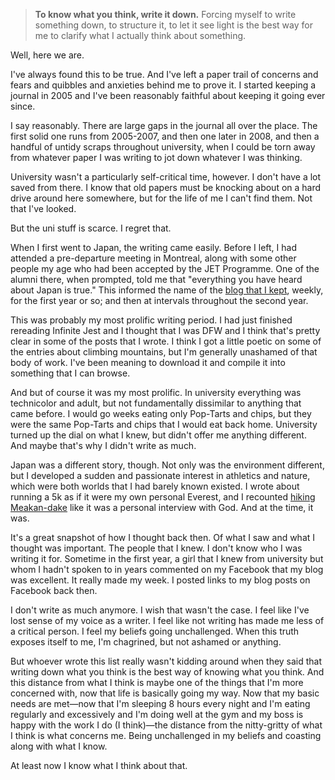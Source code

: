 > **To know what you think, write it down.** Forcing myself to write something down, to structure it, to let it see light is the best way for me to clarify what I actually think about something.

Well, here we are.

I've always found this to be true. And I've left a paper trail of concerns and fears and quibbles and anxieties behind me to prove it. I started keeping a journal in 2005 and I've been reasonably faithful about keeping it going ever since.

I say reasonably. There are large gaps in the journal all over the place. The first solid one runs from 2005-2007, and then one later in 2008, and then a handful of untidy scraps throughout university, when I could be torn away from whatever paper I was writing to jot down whatever I was thinking.

University wasn't a particularly self-critical time, however. I don't have a lot saved from there. I know that old papers must be knocking about on a hard drive around here somewhere, but for the life of me I can't find them. Not that I've looked.

But the uni stuff is scarce. I regret that.

When I first went to Japan, the writing came easily. Before I left, I had attended a pre-departure meeting in Montreal, along with some other people my age who had been accepted by the JET Programme. One of the alumni there, when prompted, told me that "everything you have heard about Japan is true." This informed the name of the [blog that I kept](http://everythingyouhaveheard.blogspot.com), weekly, for the first year or so; and then at intervals throughout the second year.

This was probably my most prolific writing period. I had just finished rereading Infinite Jest and I thought that I was DFW and I think that's pretty clear in some of the posts that I wrote. I think I got a little poetic on some of the entries about climbing mountains, but I'm generally unashamed of that body of work. I've been meaning to download it and compile it into something that I can browse.

And but of course it was my most prolific. In university everything was technicolor and adult, but not fundamentally dissimilar to anything that came before. I would go weeks eating only Pop-Tarts and chips, but they were the same Pop-Tarts and chips that I would eat back home. University turned up the dial on what I knew, but didn't offer me anything different. And maybe that's why I didn't write as much.

Japan was a different story, though. Not only was the environment different, but I developed a sudden and passionate interest in athletics and nature, which were both worlds that I had barely known existed. I wrote about running a 5k as if it were my own personal Everest, and I recounted [hiking Meakan-dake](https://www.mountainsofhokkaido.com/hikes/meakan-dake) like it was a personal interview with God. And at the time, it was.

It's a great snapshot of how I thought back then. Of what I saw and what I thought was important. The people that I knew. I don't know who I was writing it for. Sometime in the first year, a girl that I knew from university but whom I hadn't spoken to in years commented on my Facebook that my blog was excellent. It really made my week. I posted links to my blog posts on Facebook back then.

I don't write as much anymore. I wish that wasn't the case. I feel like I've lost sense of my voice as a writer. I feel like not writing has made me less of a critical person. I feel my beliefs going unchallenged. When this truth exposes itself to me, I'm chagrined, but not ashamed or anything.

But whoever wrote this list really wasn't kidding around when they said that writing down what you think is the best way of knowing what you think. And this distance from what I think is maybe one of the things that I'm more concerned with, now that life is basically going my way. Now that my basic needs are met—now that I'm sleeping 8 hours every night and I'm eating regularly and excessively and I'm doing well at the gym and my boss is happy with the work I do (I think)—the distance from the nitty-gritty of what I think is what concerns me. Being unchallenged in my beliefs and coasting along with what I know.

At least now I know what I think about that.
